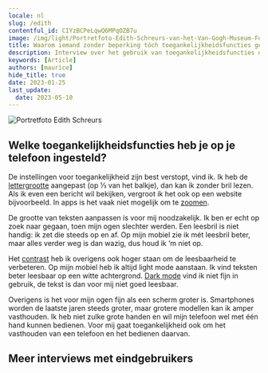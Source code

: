 ```yaml
---
locale: nl
slug: /edith
contentful_id: CIYzBCPeLqwQ6MPqOZB7u
image: /img/light/Portretfoto-Edith-Schreurs-van-het-Van-Gogh-Museum-Foto-Maurice-Haak-Q42.jpg
title: Waarom iemand zonder beperking tóch toegankelijkheidsfuncties gebruikt
description: Interview over het gebruik van toegankelijkheidsfuncties op een mobiele telefoon met iemand die geen beperking heeft.
keywords: [Article]
authors: [maurice]
hide_title: true
date: 2023-01-25
last_update:
  date: 2023-05-10
---
```


<Hero
  title="Waarom iemand zonder beperking tóch functies voor toegankelijkheid gebruikt"
  introText="Edith werkt meer dan 15 jaar bij het Van Gogh Museum in Amsterdam. Als webmanager houdt zij zich onder andere bezig met de toegankelijkheid van de museumwebsite. Edith zal niet worden gezien als iemand met een beperking. Maar nu ze wat ouder wordt, heeft ze wel een leesbril nodig. Die wil ze echter niet de hele tijd op hebben. Dus daarom heeft ze de tekstgrootte op haar mobiel, een iPhone SE 2020, aangepast. De letters zijn groter dan normaal."
/>

<Image src="/img/light/Portretfoto-Edith-Schreurs-van-het-Van-Gogh-Museum-Foto-Maurice-Haak-Q42.jpg" alt="Portretfoto Edith Schreurs"/>

## Welke toegankelijkheidsfuncties heb je op je telefoon ingesteld?

De instellingen voor toegankelijkheid zijn best verstopt, vind ik. Ik heb de [lettergrootte](/nl/stats/lettergrootte) aangepast (op ⅓ van het balkje), dan kan ik zonder bril lezen. Als ik even een bericht wil bekijken, vergroot ik het ook op een website bijvoorbeeld. In apps is het vaak niet mogelijk om te [zoomen](/nl/stats/zoom). 

De grootte van teksten aanpassen is voor mij noodzakelijk. Ik ben er echt op zoek naar gegaan, toen mijn ogen slechter werden. Een leesbril is niet handig: ik zet die steeds op en af. Op mijn mobiel zie ik mét leesbril beter, maar alles verder weg is dan wazig, dus houd ik ‘m niet op.

Het [contrast](/nl/stats/verhoogd-contrast) heb ik overigens ook hoger staan om de leesbaarheid te verbeteren. Op mijn mobiel heb ik altijd light mode aanstaan. Ik vind teksten beter leesbaar op een witte achtergrond. [Dark mode](/nl/stats/donkere-modus) vind ik niet fijn in gebruik, de tekst is dan voor mij niet goed leesbaar.

Overigens is het voor mijn ogen fijn als een scherm groter is. Smartphones worden de laatste jaren steeds groter, maar grotere modellen kan ik amper vasthouden. Ik heb niet zulke grote handen en wil mijn telefoon wel met één hand kunnen bedienen. Voor mij gaat toegankelijkheid ook om het vasthouden van een telefoon en het bedienen daarvan.

## Meer interviews met eindgebruikers

<TwoColumnBlock>
  <LeftColumn>
    <ColumnRow>
      <Quote
        quote="Hoeveel uur ik per dag mijn telefoon gebruik? Hoeveel uur gebruik jij je ogen?"
        name="Jesse"
        imageSrc="/img/light/Jesse.png"
        alt="Foto Jesse"
        linkLabel="Lees het interview met Jesse"
        url="/nl/artikelen/jesse"
      />
    </ColumnRow>
    <ColumnRow>
      <Quote
        quote="Ik heb geen beperking, de wereld maakt mij beperkt."
        name="Darice"
        imageSrc="/img/light/Interview-met-dove-eindgebruiken-over-inzetten-van-toegankelijkheid-in-mobiele-apps.jpg"
        alt="Foto Darice"
        linkLabel="Lees het interview met Darice"
        url="/nl/artikelen/darice"
      />
    </ColumnRow>
    <ColumnRow>
      <Quote
        quote="Mijn iPhone is mijn derde oog."
        name="Jeroen"
        imageSrc="/img/light/Blinde app gebruiker Jeroen.jpg"
        alt="Jeroen - Asset"
        linkLabel="Lees het interview met Jeroen"
        url="/nl/artikelen/jeroen"
      />
    </ColumnRow>
  </LeftColumn>
  <RightColumn>
    <ColumnRow>
      <Quote
        quote="Ik probeer overprikkeling op mijn telefoon te verminderen."
        name="Colinda"
        imageSrc="/img/light/colinda.jpg"
        alt="Colinda"
        linkLabel="Lees het interview met Colinda"
        url="/nl/artikelen/colinda"
      />
    </ColumnRow>
    <ColumnRow>
      <Quote
        quote="Toegankelijkheid mag wat mij betreft ook mooi zijn."
        name="Onno"
        imageSrc="/img/light/Interview-met-slechtziende-gebruiker-over-mobiele-applicaties-op-telefoons.jpg"
        alt="Foto Onno"
        linkLabel="Lees het interview met Onno"
        url="/nl/artikelen/onno"
      />
    </ColumnRow>
    <ColumnRow>
      <Quote
        quote="De grootte van teksten aanpassen is voor mij noodzakelijk."
        name="Edith"
        imageSrc="/img/light/Edith-s.jpg"
        alt="Foto van Edith"
        linkLabel="Lees het interview met Edith"
        url="/nl/artikelen/edith"
      />
    </ColumnRow>
  </RightColumn>
</TwoColumnBlock>
